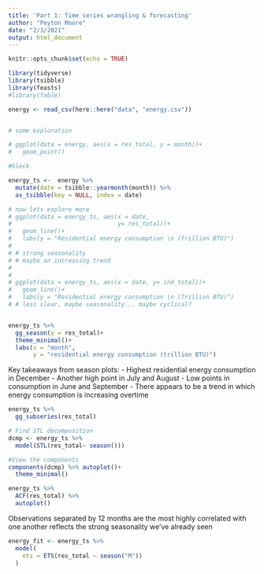 ```yaml
---
title: 'Part 1: Time series wrangling & forecasting'
author: "Peyton Moore"
date: "2/3/2021"
output: html_document
---
```


```r
knitr::opts_chunk$set(echo = TRUE)
```


```r
library(tidyverse)
library(tsibble)
library(feasts)
#library(fable)
```



```r
energy <- read_csv(here::here("data", "energy.csv"))


# some exploration

# ggplot(data = energy, aes(x = res_total, y = month))+
#   geom_point()

#bleck
```



```r
energy_ts <-  energy %>% 
  mutate(date = tsibble::yearmonth(month)) %>% 
  as_tsibble(key = NULL, index = date)

# now lets explore more 
# ggplot(data = energy_ts, aes(x = date, 
#                              y= res_total))+
#   geom_line()+
#   labs(y = "Residential energy consumption \n (Trillion BTU)")
# 
# # strong seasonality 
# # maybe an increasing trend
# 
# 
# ggplot(data = energy_ts, aes(x = date, y= ind_total))+
#   geom_line()+
#   labs(y = "Residential energy consumption \n (Trillion BTU)")
# # less clear, maybe seasonality... maybe cyclical? 


energy_ts %>% 
  gg_season(y = res_total)+
  theme_minimal()+
  labs(x = "month", 
       y = "residential energy consumption (trillion BTU)")

```

Key takeaways from season plots: 
- Highest residential energy consumption in December
- Another high point in July and August
- Low points in consumption in June and September
- There appears to be a trend in which energy consumption is increasing overtime 


```r
energy_ts %>%  
  gg_subseries(res_total)
```


```r
# Find STL decomposition
dcmp <- energy_ts %>% 
  model(STL(res_total~ season()))

#View the components
components(dcmp) %>% autoplot()+
  theme_minimal()

```


```r
energy_ts %>% 
  ACF(res_total) %>% 
  autoplot()
```

Observations separated by 12 months are the most highly correlated with one another 
reflects the strong seasonality we've already seen 

```r
energy_fit <- energy_ts %>% 
  model(
    ets = ETS(res_total ~ season("M"))
  )
```



